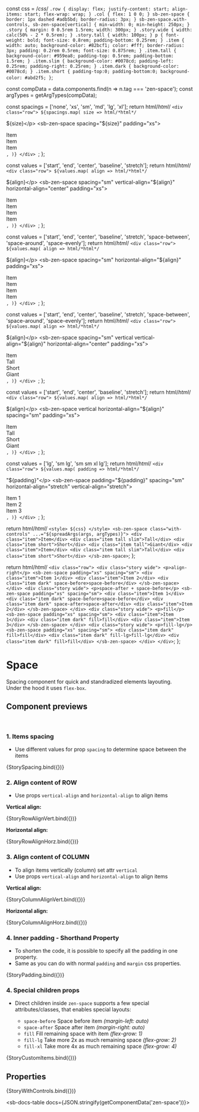 const css = /*css*/ `
  .row {
    display: flex;
    justify-content: start;
    align-items: start;
    flex-wrap: wrap;
  }
  .col {
    flex: 1 0 0;
  }
  sb-zen-space {
    border: 1px dashed #adb5bd;
    border-radius: 3px;
  }
  sb-zen-space.with-controls,
  sb-zen-space[vertical] {
    min-width: 0;
    min-height: 250px;
  }
  .story {
    margin: 0 0.5rem 1.5rem;
    width: 300px;
  }
  .story.wide {
    width: calc(50% - 2 * 0.5rem);
  }
  .story.tall {
    width: 100px;
  }
  p {
    font-weight: bold;
    font-size: 0.8rem;
    padding-bottom: 0.25rem;
  }
  .item {
    width: auto;
    background-color: #82bcf1;
    color: #fff;
    border-radius: 3px;
    padding: 0.2rem 0.5rem;
    font-size: 0.875rem;
  }
  .item.tall {
    background-color: #959ea8;
    padding-top: 0.5rem;
    padding-bottom: 1.5rem;
  }
  .item.slim {
    background-color: #0078cd;
    padding-left: 0.25rem;
    padding-right: 0.25rem;
  }
  .item.dark {
    background-color: #0078cd;
  }
  .item.short {
    padding-top:0;
    padding-bottom:0;
    background-color: #abd2f5;
  }
`;

const compData = data.components.find(n => n.tag === 'zen-space');
const argTypes = getArgTypes(compData);

<Meta title="Layout/Space" component="zen-space" argTypes={argTypes} />

  const spacings = ['none', 'xs', 'sm', 'md', 'lg', 'xl'];
  return html/*html*/ `
    <div class="row">
      ${spacings.map(
        size => html/*html*/ `
          <div class="story">
            <p>${size}</p>
            <sb-zen-space spacing="${size}" padding="xs">
              <div class="item">Item</div>
              <div class="item">Item</div>
              <div class="item">Item</div>
            </sb-zen-space>
          </div>
        `,
      )}
    </div>
  `;
};

  const values = ['start', 'end', 'center', 'baseline', 'stretch'];
  return html/*html*/ `
    <div class="row">
      ${values.map(
        align => html/*html*/ `
          <div class="story">
            <p>${align}</p>
            <sb-zen-space spacing="sm" vertical-align="${align}" horizontal-align="center" padding="xs">
              <div class="item">Item</div>
              <div class="item tall slim">Item</div>
              <div class="item short">Item</div>
              <div class="item tall">Item</div>
            </sb-zen-space>
          </div>
        `,
      )}
    </div>
  `;
};

  const values = ['start', 'end', 'center', 'baseline', 'stretch', 'space-between', 'space-around', 'space-evenly'];
  return html/*html*/ `
    <div class="row">
      ${values.map(
        align => html/*html*/ `
          <div class="story">
            <p>${align}</p>
            <sb-zen-space spacing="sm" horizontal-align="${align}" padding="xs">
              <div class="item">Item</div>
              <div class="item tall slim">Item</div>
              <div class="item short">Item</div>
              <div class="item tall">Item</div>
            </sb-zen-space>
          </div>
        `,
      )}
    </div>
  `;
};

  const values = ['start', 'end', 'center', 'baseline', 'stretch', 'space-between', 'space-around', 'space-evenly'];
  return html/*html*/ `
    <div class="row">
      ${values.map(
        align => html/*html*/ `
          <div class="story tall">
            <p class="info">${align}</p>
            <sb-zen-space spacing="sm" vertical vertical-align="${align}" horizontal-align="center" padding="xs">
              <div class="item">Item</div>
              <div class="item tall slim">Tall</div>
              <div class="item short">Short</div>
              <div class="item tall">Giant</div>
            </sb-zen-space>
          </div>
        `,
      )}
    </div>
  `;
};

  const values = ['start', 'end', 'center', 'baseline', 'stretch'];
  return html/*html*/ `
    <div class="row">
      ${values.map(
        align => html/*html*/ `
          <div class="story tall">
            <p>${align}</p>
            <sb-zen-space vertical horizontal-align="${align}" spacing="sm" padding="xs">
              <div class="item">Item</div>
              <div class="item tall slim">Tall</div>
              <div class="item short">Short</div>
              <div class="item tall">Giant</div>
            </sb-zen-space>
          </div>
        `,
      )}
    </div>
  `;
};

  const values = ['lg', 'sm lg', 'sm sm xl lg'];
  return html/*html*/ `
    <div class="row">
      ${values.map(
        padding => html/*html*/ `
          <div class="story">
            <p>"${padding}"</p>
            <sb-zen-space padding="${padding}" spacing="sm" horizontal-align="stretch" vertical-align="stretch">
              <div class="item">Item 1</div>
              <div class="item">Item 2</div>
              <div class="item">Item 3</div>
            </sb-zen-space>
          </div>
        `,
      )}
    </div>
  `;
};

  return html/*html*/ `
    <style>
      ${css}
    </style>
    <sb-zen-space class="with-controls" ...="${spreadArgs(args, argTypes)}">
      <div class="item">Item</div>
      <div class="item tall slim">Tall</div>
      <div class="item short">Short</div>
      <div class="item tall">Giant</div>
      <div class="item">Item</div>
      <div class="item tall slim">Tall</div>
      <div class="item short">Short</div>
    </sb-zen-space>
  `;
};

  return html/*html*/ `
    <div class="row">
      <div class="story wide">
        <p>align-right</p>
        <sb-zen-space padding="xs" spacing="sm">
          <div class="item">Item 1</div>
          <div class="item">Item 2</div>
          <div class="item dark" space-before>space-before</div>
        </sb-zen-space>
      </div>
      <div class="story wide">
        <p>space-after + space-before</p>
        <sb-zen-space padding="xs" spacing="sm">
          <div class="item">Item 1</div>
          <div class="item dark" space-before>space-before</div>
          <div class="item dark" space-after>space-after</div>
          <div class="item">Item 2</div>
        </sb-zen-space>
      </div>
      <div class="story wide">
        <p>fill</p>
        <sb-zen-space padding="xs" spacing="sm">
          <div class="item">Item 1</div>
          <div class="item dark" fill>fill</div>
          <div class="item">Item 3</div>
        </sb-zen-space>
      </div>
      <div class="story wide">
        <p>fill-lg</p>
        <sb-zen-space padding="xs" spacing="sm">
          <div class="item dark" fill>fill</div>
          <div class="item dark" fill-lg>fill-lg</div>
          <div class="item dark" fill>fill</div>
        </sb-zen-space>
      </div>
    </div>
  `;
};

# Space

Spacing component for quick and standradized elements layouting.<br/>
Under the hood it uses <code>flex-box</code>.

## Component previews

<br />

### 1. Items spacing

- Use different values for prop `spacing` to determine space between the items

<Canvas>
  <Story name="sizes">{StorySpacing.bind({})}</Story>
</Canvas>

### 2. Align content of ROW

- Use props `vertical-align` and `horizontal-align` to align items

**Vertical align:**

<Canvas>
  <Story name="alignsVert">{StoryRowAlignVert.bind({})}</Story>
</Canvas>

**Horizontal align:**

<Canvas>
  <Story name="alignsHorz">{StoryRowAlignHorz.bind({})}</Story>
</Canvas>

### 3. Align content of COLUMN

- To align items vertically (column) set attr `vertical`
- Use props `vertical-align` and `horizontal-align` to align items

**Vertical align:**

<Canvas>
  <Story name="alignsColumnVert">{StoryColumnAlignVert.bind({})}</Story>
</Canvas>

**Horizontal align:**

<Canvas>
  <Story name="alignsColumnHorz">{StoryColumnAlignHorz.bind({})}</Story>
</Canvas>

### 4. Inner padding - Shorthand Property

- To shorten the code, it is possible to specify all the padding in one property.
- Same as you can do with normal `padding` and `margin` css properties.

<Canvas>
  <Story name="paddings">{StoryPadding.bind({})}</Story>
</Canvas>

### 4. Special children props

- Direct children inside `zen-space` supports a few special attributes/classes, that enables special layouts:

  - `space-before` Space before item _(margin-left: auto)_
  - `space-after` Space after item _(margin-right: auto)_
  - `fill` Fill remaining space with item _(flex-grow: 1)_
  - `fill-lg` Take more 2x as much remaining space _(flex-grow: 2)_
  - `fill-xl` Take more 4x as much remaining space _(flex-grow: 4)_

<Canvas>
  <Story name="children">{StoryCustomItems.bind({})}</Story>
</Canvas>

## Properties

<Canvas>
  <Story
    name="default"
    args={{
      ...getDefaultArgs(argTypes),
    }}
  >
    {StoryWithControls.bind({})}
  </Story>
</Canvas>

<ArgsTable story="default" />

<sb-docs-table docs={JSON.stringify(getComponentData('zen-space'))}></sb-docs-table>
